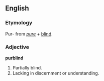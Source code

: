 ==English==

===Etymology===
Pur- from ''[[pure]]'' + [[blind]].

===Adjective===
'''purblind'''
# Partially blind.
# Lacking in discernment or understanding.